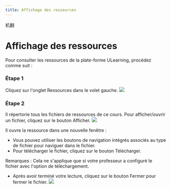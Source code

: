 ```yaml
--- 
title: Affichage des ressources
--- 
```



机翻
# Affichage des ressources

 Pour consulter les ressources de la plate-forme ULearning, procédez comme suit : 
 
 ### Étape 1 
 Cliquez sur l'onglet Ressources dans le volet gauche.
![](/img/ulearning/student/resource01.png)

 ### Étape 2 
 Il répertorie tous les fichiers de ressources de ce cours. Pour afficher/ouvrir un fichier, cliquez sur le bouton Afficher.
![](/img/ulearning/student/resource02.png)

 Il ouvre la ressource dans une nouvelle fenêtre : 
 - Vous pouvez utiliser les boutons de navigation intégrés associés au type de fichier pour naviguer dans le fichier. 
 - Pour télécharger le fichier, cliquez sur le bouton Télécharger. 
 
 Remarques : Cela ne s'applique que si votre professeur a configuré le fichier avec l'option de téléchargement. 
 - Après avoir terminé votre lecture, cliquez sur le bouton Fermer pour fermer le fichier.
![](/img/ulearning/student/resource03.png)